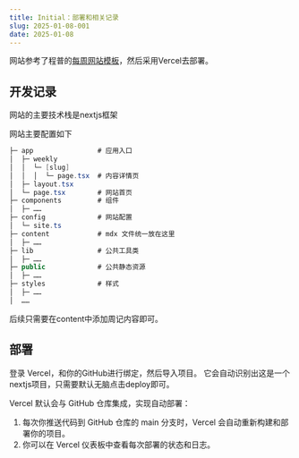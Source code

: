 ```yaml
---
title: Initial：部署和相关记录
slug: 2025-01-08-001
date: 2025-01-08
---
```


网站参考了程普的[每周网站模板](https://github.com/weijunext/weekly-boilerplate)，然后采用Vercel去部署。

## 开发记录
网站的主要技术栈是nextjs框架

网站主要配置如下
```csharp
├─ app                # 应用入口
│  ├─ weekly
│  │  └─ [slug]
│  │  │  └─ page.tsx  # 内容详情页
│  ├─ layout.tsx
│  └─ page.tsx        # 网站首页
├─ components         # 组件
│  ├─ ……
├─ config             # 网站配置
│  └─ site.ts
├─ content            # mdx 文件统一放在这里
│  ├─ ……
├─ lib                # 公共工具类
│  ├─ ……
├─ public             # 公共静态资源
│  ├─ ……
├─ styles             # 样式
│  ├─ ……
│  ……
```

后续只需要在content中添加周记内容即可。

## 部署

登录 Vercel，和你的GitHub进行绑定，然后导入项目。
它会自动识别出这是一个nextjs项目，只需要默认无脑点击deploy即可。

Vercel 默认会与 GitHub 仓库集成，实现自动部署：
1. 每次你推送代码到 GitHub 仓库的 main 分支时，Vercel 会自动重新构建和部署你的项目。
2. 你可以在 Vercel 仪表板中查看每次部署的状态和日志。

